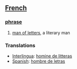 == [[French]] ==
=== [[phrase]] ===
# [[man of letters]], a literary man

=== Translations ===
*[[Interlingua]]: [[homine de litteras]]
*[[Spanish]]: [[hombre de letras]]